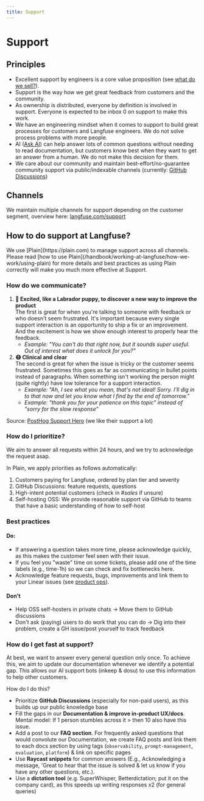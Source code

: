 ```yaml
---
title: Support
---
```


# Support

## Principles

- Excellent support by engineers is a core value proposition (see [what do we sell?](/handbook/chapters/monetization)).
- Support is the way how we get great feedback from customers and the community.
- As ownership is distributed, everyone by definition is involved in support. Everyone is expected to be inbox 0 on support to make this work.
- We have an engineering mindset when it comes to support to build great processes for customers and Langfuse engineers. We do not solve process problems with more people.
- AI ([Ask AI](/ask-ai)) can help answer lots of common questions without needing to read documentation, but customers know best when they want to get an answer from a human. We do not make this decision for them.
- We care about our community and maintain best-effort/no-guarantee community support via public/indexable channels (currently: [GitHub Discussions](/gh-support))

## Channels

We maintain multiple channels for support depending on the customer segment, overview here: [langfuse.com/support](/support)

## How to do support at Langfuse?

<Callout type="info">
  We use [Plain](https://plain.com) to manage support across all channels.
  Please read [how to use
  Plain](/handbook/working-at-langfuse/how-we-work/using-plain) for more details
  and best practices as using Plain correctly will make you much more effective
  at Support.
</Callout>

### How do we communicate?

1. **🐶 Excited, like a Labrador puppy, to discover a new way to improve the product**  
   The first is great for when you're talking to someone with feedback or who doesn't seem frustrated. It's important because every single support interaction is an opportunity to ship a fix or an improvement. And the excitement is how we show enough interest to properly hear the feedback.
   - _Example: "You can't do that right now, but it sounds super useful. Out of interest what does it unlock for you?"_
2. **😷 Clinical and clear**  
   The second is great for when the issue is tricky or the customer seems frustrated. Sometimes this goes as far as communicating in bullet points instead of paragraphs. When something isn't working the person might (quite rightly) have low tolerance for a support interaction.
   - _Example: "Ah, I see what you mean, that's not ideal\! Sorry. I'll dig in to that now and let you know what I find by the end of tomorrow."_
   - _Example: "thank you for your patience on this topic" instead of "sorry for the slow response"_

Source: [PostHog Support Hero](https://posthog.com/handbook/engineering/support-hero#dont-ask-users-to-do-work-that-you-can-do) (we like their support a lot)

### How do I prioritize?

We aim to answer all requests within 24 hours, and we try to acknowledge the request asap.

In Plain, we apply priorities as follows automatically:

1. Customers paying for Langfuse, ordered by plan tier and severity
2. GitHub Discussions: feature requests, questions
3. High-intent potential customers (check in _#sales_ if unsure)
4. Self-hosting OSS: We provide reasonable support via GitHub to teams that have a basic understanding of how to self-host

### Best practices

#### Do:

- If answering a question takes more time, please acknowledge quickly, as this makes the customer feel seen with their issue.
- If you feel you "waste" time on some tickets, please add one of the time labels (e.g., time-1h) so we can check and fix bottlenecks here.
- Acknowledge feature requests, bugs, improvements and link them to your Linear issues (see [product ops](/handbook/product-engineering/product-ops)).

#### Don't

- Help OSS self-hosters in private chats -> Move them to GitHub discussions
- Don't ask (paying) users to do work that you can do -> Dig into their problem, create a GH issue/post yourself to track feedback

### How do I get fast at support?

At best, we want to answer every general question only once. To achieve this, we aim to update our documentation whenever we identify a potential gap. This allows our AI support bots (inkeep & dosu) to use this information to help other customers.

How do I do this?

- Prioritize **GitHub Discussions** (especially for non-paid users), as this builds up our public knowledge base
- Fill the gaps in our **Documentation & improve in-product UX/docs**. Mental model: If 1 person stumbles across it > then 10 also have this issue.
- Add a post to our **FAQ section**. For frequently asked questions that would convolute our Documentation, we create FAQ posts and link them to each docs section by using tags (`observability`, `prompt-management`, `evaluation`, `platform`) & link on specific pages
- Use **Raycast snippets** for common answers (E.g., Acknowledging a message, 'Great to hear that the issue is solved & let us know if you have any other questions, etc.).
- Use a **dictation tool** (e.g. SuperWhisper, Betterdictation; put it on the company card), as this speeds up writing responses x2 (for general queries)
